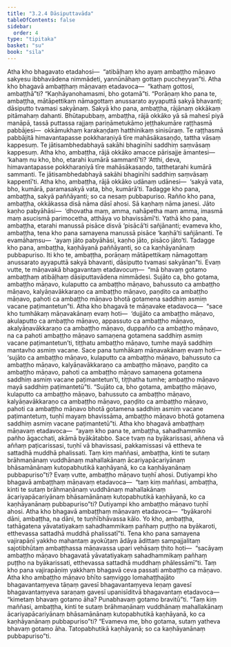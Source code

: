 ```yaml
---
title: "3.2.4 Dāsiputtavāda"
tableOfContents: false
sidebar:
  order: 4
type: "tipitaka"
basket: "su"
book: "sila"
---
```



<DynamicBreadcrumb />

<Division number="267" book="sila">

<Paragraph number="361" book="sila">
Atha kho bhagavato etadahosi—  “atibāḷhaṃ kho ayaṃ ambaṭṭho māṇavo sakyesu ibbhavādena nimmādeti, yannūnāhaṃ gottaṃ puccheyyan”ti. Atha kho bhagavā ambaṭṭhaṃ māṇavaṃ etadavoca—  “kathaṃ gottosi, ambaṭṭhā”ti? “Kaṇhāyanohamasmi, bho gotamā”ti. “Porāṇaṃ kho pana te, ambaṭṭha, mātāpettikaṃ nāmagottaṃ anussarato ayyaputtā sakyā bhavanti; dāsiputto tvamasi sakyānaṃ. Sakyā kho pana, ambaṭṭha, rājānaṃ okkākaṃ pitāmahaṃ dahanti.
</Paragraph>

<Paragraph number="362" book="sila">
Bhūtapubbaṃ, ambaṭṭha, rājā okkāko yā sā mahesī piyā manāpā, tassā puttassa rajjaṃ pariṇāmetukāmo jeṭṭhakumāre raṭṭhasmā pabbājesi—  okkāmukhaṃ karakaṇḍaṃ hatthinikaṃ sinisūraṃ. Te raṭṭhasmā pabbājitā himavantapasse pokkharaṇiyā tīre mahāsākasaṇḍo, tattha vāsaṃ kappesuṃ. Te jātisambhedabhayā sakāhi bhaginīhi saddhiṃ saṃvāsaṃ kappesuṃ.
</Paragraph>

<Paragraph number="363" book="sila">
Atha kho, ambaṭṭha, rājā okkāko amacce pārisajje āmantesi—  ‘kahaṃ nu kho, bho, etarahi kumārā sammantī’ti? ‘Atthi, deva, himavantapasse pokkharaṇiyā tīre mahāsākasaṇḍo, tatthetarahi kumārā sammanti. Te jātisambhedabhayā sakāhi bhaginīhi saddhiṃ saṃvāsaṃ kappentī’ti. Atha kho, ambaṭṭha, rājā okkāko udānaṃ udānesi—  ‘sakyā vata, bho, kumārā, paramasakyā vata, bho, kumārā’ti. Tadagge kho pana, ambaṭṭha, sakyā paññāyanti; so ca nesaṃ pubbapuriso.
</Paragraph>

<Paragraph number="364" book="sila">
Rañño kho pana, ambaṭṭha, okkākassa disā nāma dāsī ahosi. Sā kaṇhaṃ nāma janesi. Jāto kaṇho pabyāhāsi—  ‘dhovatha maṃ, amma, nahāpetha maṃ amma, imasmā maṃ asucismā parimocetha, atthāya vo bhavissāmī’ti. Yathā kho pana, ambaṭṭha, etarahi manussā pisāce disvā ‘pisācā’ti sañjānanti; evameva kho, ambaṭṭha, tena kho pana samayena manussā pisāce ‘kaṇhā’ti sañjānanti. Te evamāhaṃsu—  ‘ayaṃ jāto pabyāhāsi, kaṇho jāto, pisāco jāto’ti. Tadagge kho pana, ambaṭṭha, kaṇhāyanā paññāyanti, so ca kaṇhāyanānaṃ pubbapuriso. Iti kho te, ambaṭṭha, porāṇaṃ mātāpettikaṃ nāmagottaṃ anussarato ayyaputtā sakyā bhavanti, dāsiputto tvamasi sakyānan”ti.
</Paragraph>

</Division>
<Division number="268" book="sila">

<Paragraph number="365" book="sila">
Evaṃ vutte, te māṇavakā bhagavantaṃ etadavocuṃ—  “mā bhavaṃ gotamo ambaṭṭhaṃ atibāḷhaṃ dāsiputtavādena nimmādesi. Sujāto ca, bho gotama, ambaṭṭho māṇavo, kulaputto ca ambaṭṭho māṇavo, bahussuto ca ambaṭṭho māṇavo, kalyāṇavākkaraṇo ca ambaṭṭho māṇavo, paṇḍito ca ambaṭṭho māṇavo, pahoti ca ambaṭṭho māṇavo bhotā gotamena saddhiṃ asmiṃ vacane paṭimantetun”ti.
</Paragraph>

</Division>
<Division number="269" book="sila">

<Paragraph number="366" book="sila">
Atha kho bhagavā te māṇavake etadavoca—  “sace kho tumhākaṃ māṇavakānaṃ evaṃ hoti—  ‘dujjāto ca ambaṭṭho māṇavo, akulaputto ca ambaṭṭho māṇavo, appassuto ca ambaṭṭho māṇavo, akalyāṇavākkaraṇo ca ambaṭṭho māṇavo, duppañño ca ambaṭṭho māṇavo, na ca pahoti ambaṭṭho māṇavo samaṇena gotamena saddhiṃ asmiṃ vacane paṭimantetun’ti, tiṭṭhatu ambaṭṭho māṇavo, tumhe mayā saddhiṃ mantavho asmiṃ vacane. Sace pana tumhākaṃ māṇavakānaṃ evaṃ hoti—  ‘sujāto ca ambaṭṭho māṇavo, kulaputto ca ambaṭṭho māṇavo, bahussuto ca ambaṭṭho māṇavo, kalyāṇavākkaraṇo ca ambaṭṭho māṇavo, paṇḍito ca ambaṭṭho māṇavo, pahoti ca ambaṭṭho māṇavo samaṇena gotamena saddhiṃ asmiṃ vacane paṭimantetun’ti, tiṭṭhatha tumhe; ambaṭṭho māṇavo mayā saddhiṃ paṭimantetū”ti.
</Paragraph>

<Paragraph number="367" book="sila">
“Sujāto ca, bho gotama, ambaṭṭho māṇavo, kulaputto ca ambaṭṭho māṇavo, bahussuto ca ambaṭṭho māṇavo, kalyāṇavākkaraṇo ca ambaṭṭho māṇavo, paṇḍito ca ambaṭṭho māṇavo, pahoti ca ambaṭṭho māṇavo bhotā gotamena saddhiṃ asmiṃ vacane paṭimantetuṃ, tuṇhī mayaṃ bhavissāma, ambaṭṭho māṇavo bhotā gotamena saddhiṃ asmiṃ vacane paṭimantetū”ti.
</Paragraph>

</Division>
<Division number="270" book="sila">

<Paragraph number="368" book="sila">
Atha kho bhagavā ambaṭṭhaṃ māṇavaṃ etadavoca—  “ayaṃ kho pana te, ambaṭṭha, sahadhammiko pañho āgacchati, akāmā byākātabbo. Sace tvaṃ na byākarissasi, aññena vā aññaṃ paṭicarissasi, tuṇhī vā bhavissasi, pakkamissasi vā ettheva te sattadhā muddhā phalissati. Taṃ kiṃ maññasi, ambaṭṭha, kinti te sutaṃ brāhmaṇānaṃ vuddhānaṃ mahallakānaṃ ācariyapācariyānaṃ bhāsamānānaṃ kutopabhutikā kaṇhāyanā, ko ca kaṇhāyanānaṃ pubbapuriso”ti?
</Paragraph>

<Paragraph number="369" book="sila">
Evaṃ vutte, ambaṭṭho māṇavo tuṇhī ahosi. Dutiyampi kho bhagavā ambaṭṭhaṃ māṇavaṃ etadavoca—  “taṃ kiṃ maññasi, ambaṭṭha, kinti te sutaṃ brāhmaṇānaṃ vuddhānaṃ mahallakānaṃ ācariyapācariyānaṃ bhāsamānānaṃ kutopabhutikā kaṇhāyanā, ko ca kaṇhāyanānaṃ pubbapuriso”ti? Dutiyampi kho ambaṭṭho māṇavo tuṇhī ahosi. Atha kho bhagavā ambaṭṭhaṃ māṇavaṃ etadavoca—  “byākarohi dāni, ambaṭṭha, na dāni, te tuṇhībhāvassa kālo. Yo kho, ambaṭṭha, tathāgatena yāvatatiyakaṃ sahadhammikaṃ pañhaṃ puṭṭho na byākaroti, etthevassa sattadhā muddhā phalissatī”ti.
</Paragraph>

</Division>
<Division number="271" book="sila">

<Paragraph number="370" book="sila">
Tena kho pana samayena vajirapāṇī yakkho mahantaṃ ayokūṭaṃ ādāya ādittaṃ sampajjalitaṃ sajotibhūtaṃ ambaṭṭhassa māṇavassa upari vehāsaṃ ṭhito hoti—  “sacāyaṃ ambaṭṭho māṇavo bhagavatā yāvatatiyakaṃ sahadhammikaṃ pañhaṃ puṭṭho na byākarissati, etthevassa sattadhā muddhaṃ phālessāmī”ti. Taṃ kho pana vajirapāṇiṃ yakkhaṃ bhagavā ceva passati ambaṭṭho ca māṇavo.
</Paragraph>

</Division>
<Division number="272" book="sila">

<Paragraph number="371" book="sila">
Atha kho ambaṭṭho māṇavo bhīto saṃviggo lomahaṭṭhajāto bhagavantaṃyeva tāṇaṃ gavesī bhagavantaṃyeva leṇaṃ gavesī bhagavantaṃyeva saraṇaṃ gavesī upanisīditvā bhagavantaṃ etadavoca—  “kimetaṃ bhavaṃ gotamo āha? Punabhavaṃ gotamo bravitū”ti.
</Paragraph>

<Paragraph number="372" book="sila">
“Taṃ kiṃ maññasi, ambaṭṭha, kinti te sutaṃ brāhmaṇānaṃ vuddhānaṃ mahallakānaṃ ācariyapācariyānaṃ bhāsamānānaṃ kutopabhutikā kaṇhāyanā, ko ca kaṇhāyanānaṃ pubbapuriso”ti? “Evameva me, bho gotama, sutaṃ yatheva bhavaṃ gotamo āha. Tatopabhutikā kaṇhāyanā; so ca kaṇhāyanānaṃ pubbapuriso”ti.
</Paragraph>
</Division>